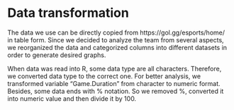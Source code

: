 # Data transformation

The data we use can be directly copied from https://gol.gg/esports/home/ in table form. Since we decided to analyze the team from several aspects, we reorganized the data and categorized columns into different datasets in order to generate desired graphs.

When data was read into R, some data type are all characters. Therefore, we converted data type to the correct one. For better analysis, we transformed variable “Game.Duration” from character to numeric format. Besides, some data ends with % notation. So we removed %, converted it into numeric value and then divide it by 100. 
